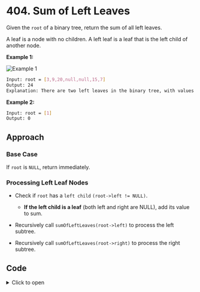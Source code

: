 
# 404. Sum of Left Leaves

Given the `root` of a binary tree, return the sum of all left leaves.

A leaf is a node with no children. A left leaf is a leaf that is the left child of another node.

**Example 1:**

![Example 1](../../../public/images/sumOfLeftLeaves/question.svg)

```bash
Input: root = [3,9,20,null,null,15,7]
Output: 24
Explanation: There are two left leaves in the binary tree, with values 9 and 15 respectively.
```

**Example 2:**

```bash
Input: root = [1]
Output: 0
```

## Approach

<Steps>

### Base Case

If `root` is `NULL`, return immediately.

### Processing Left Leaf Nodes

- Check if `root` has a `left child` `(root->left != NULL)`.

  - **If the left child is a leaf** (both left and right are NULL), add its value to sum.

- Recursively call `sumOfLeftLeaves(root->left)` to process the left subtree.
- Recursively call `sumOfLeftLeaves(root->right)` to process the right subtree.

</Steps>

## Code

<details>
<summary>Click to open</summary>

<br />

```cpp copy showLineNumbers {6,7,8,9}
class Solution {
public:
    int sum;
    int sumOfLeftLeaves(TreeNode* root) {
        if (root != NULL) {
            if (root->left != NULL) {
                if (root->left->left == NULL && root->left->right == NULL)
                    sum += root->left->val;
            }
            sumOfLeftLeaves(root->left);
            sumOfLeftLeaves(root->right);
        }
        return sum;
    }
};
```

<Callout>Time Complexity: O(N) | Space Complexity: O(N)</Callout>

</details>
